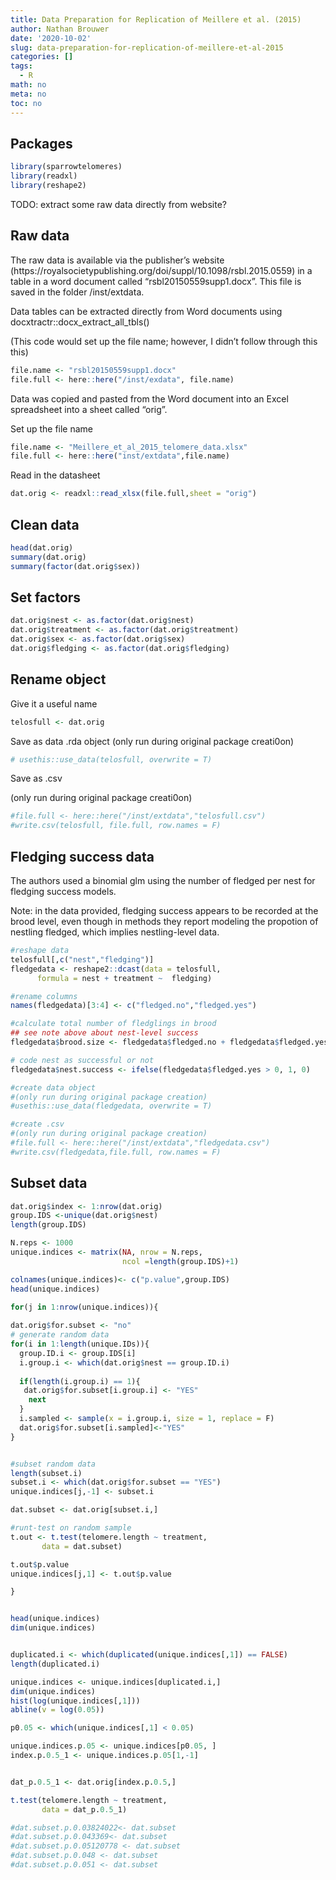 ```yaml
---
title: Data Preparation for Replication of Meillere et al. (2015)
author: Nathan Brouwer
date: '2020-10-02'
slug: data-preparation-for-replication-of-meillere-et-al-2015
categories: []
tags: 
  - R
math: no
meta: no
toc: no
---
```



<!--more-->

## Packages

```r
library(sparrowtelomeres)
library(readxl)
library(reshape2)
```

TODO: extract some raw data directly from website?

## Raw data

The raw data is available via the publisher's website (https://royalsocietypublishing.org/doi/suppl/10.1098/rsbl.2015.0559) in a table in a word document called "rsbl20150559supp1.docx".  This file is saved in the folder /inst/extdata.

Data tables can be extracted directly from Word documents using
docxtractr::docx_extract_all_tbls()

(This code would set up the file name; however, I didn't follow through this this)
```r
file.name <- "rsbl20150559supp1.docx"
file.full <- here::here("/inst/exdata", file.name)
```


Data was copied and pasted from the Word document into an Excel spreadsheet into a sheet called "orig".

Set up the file name
```r
file.name <- "Meillere_et_al_2015_telomere_data.xlsx"
file.full <- here::here("inst/extdata",file.name)
```

Read in the datasheet
```r
dat.orig <- readxl::read_xlsx(file.full,sheet = "orig")
```

## Clean data

```r
head(dat.orig)
summary(dat.orig)
summary(factor(dat.orig$sex))
```

## Set factors

```r
dat.orig$nest <- as.factor(dat.orig$nest)
dat.orig$treatment <- as.factor(dat.orig$treatment)
dat.orig$sex <- as.factor(dat.orig$sex)
dat.orig$fledging <- as.factor(dat.orig$fledging)
```

## Rename object

Give it a useful name

```r
telosfull <- dat.orig
```


Save as data .rda object (only run during original package creati0on)
```r
# usethis::use_data(telosfull, overwrite = T)
```

Save as .csv

 (only run during original package creati0on)
```r
#file.full <- here::here("/inst/extdata","telosfull.csv")
#write.csv(telosfull, file.full, row.names = F)
```


## Fledging success data

The authors used a binomial glm using the number of fledged per nest for fledging success models.

Note: in the data provided, fledging success appears to be recorded at the brood level, even though in methods they report modeling the propotion of nestling fledged, which implies nestling-level data.

```r
#reshape data
telosfull[,c("nest","fledging")]
fledgedata <- reshape2::dcast(data = telosfull,
      formula = nest + treatment ~  fledging)

#rename columns
names(fledgedata)[3:4] <- c("fledged.no","fledged.yes")

#calculate total number of fledglings in brood
## see note above about nest-level success
fledgedata$brood.size <- fledgedata$fledged.no + fledgedata$fledged.yes

# code nest as successful or not
fledgedata$nest.success <- ifelse(fledgedata$fledged.yes > 0, 1, 0)

#create data object
#(only run during original package creation)
#usethis::use_data(fledgedata, overwrite = T)

#create .csv
#(only run during original package creation)
#file.full <- here::here("/inst/extdata","fledgedata.csv")
#write.csv(fledgedata,file.full, row.names = F)
```


## Subset data

```r
dat.orig$index <- 1:nrow(dat.orig)
group.IDS <-unique(dat.orig$nest)
length(group.IDS)

N.reps <- 1000
unique.indices <- matrix(NA, nrow = N.reps, 
                         ncol =length(group.IDS)+1)

colnames(unique.indices)<- c("p.value",group.IDS)
head(unique.indices)

for(j in 1:nrow(unique.indices)){
  
dat.orig$for.subset <- "no"
# generate random data
for(i in 1:length(unique.IDs)){
  group.ID.i <- group.IDS[i]
  i.group.i <- which(dat.orig$nest == group.ID.i)
  
  if(length(i.group.i) == 1){
   dat.orig$for.subset[i.group.i] <- "YES"
    next
  }
  i.sampled <- sample(x = i.group.i, size = 1, replace = F)
  dat.orig$for.subset[i.sampled]<-"YES"
}


#subset random data
length(subset.i)
subset.i <- which(dat.orig$for.subset == "YES")
unique.indices[j,-1] <- subset.i

dat.subset <- dat.orig[subset.i,]

#runt-test on random sample
t.out <- t.test(telomere.length ~ treatment, 
       data = dat.subset)

t.out$p.value
unique.indices[j,1] <- t.out$p.value

}



```

```r
head(unique.indices)
dim(unique.indices)


duplicated.i <- which(duplicated(unique.indices[,1]) == FALSE)
length(duplicated.i)

unique.indices <- unique.indices[duplicated.i,]
dim(unique.indices)
hist(log(unique.indices[,1]))
abline(v = log(0.05))

p0.05 <- which(unique.indices[,1] < 0.05)

unique.indices.p.05 <- unique.indices[p0.05, ]
index.p.0.5_1 <- unique.indices.p.05[1,-1]


dat_p.0.5_1 <- dat.orig[index.p.0.5,]

t.test(telomere.length ~ treatment, 
       data = dat_p.0.5_1)


```

```r
#dat.subset.p.0.03824022<- dat.subset
#dat.subset.p.0.043369<- dat.subset
#dat.subset.p.0.05120778 <- dat.subset
#dat.subset.p.0.048 <- dat.subset
#dat.subset.p.0.051 <- dat.subset
```


